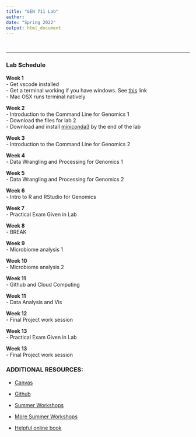 ```yaml
---
title: "GEN 711 Lab"
author: 
date: "Spring 2022"
output: html_document
---
```


<style type="text/css">

h1.title {
  font-size: 45px;
  color: Black;
  text-align: center;
}
h4.author { /* Header 4 - and the author and data headers use this too  */
    font-size: 18px;
  font-family: "Lucida Console", monospace;
  color: Black;
  text-align: center;
}
h4.date { /* Header 4 - and the author and data headers use this too  */
  font-size: 18px;
  font-family: "Lucida Console", monospace;
  color: Black;
  text-align: center;
</style>
</script>
<div class="row">
<div class="col-xs-12 col-sm-9 text-left">
<br/>

***

### __Lab Schedule__
__Week 1__</br>
- Get vscode installed</br>
- Get a terminal working if you have windows. See [this](https://www.laptopmag.com/articles/use-bash-shell-windows-10) link </br>
- Mac OSX runs terminal natively </br>

__Week 2__</br>
- Introduction to the Command Line for Genomics 1 </br>
- Download the files for lab 2</br>
- Download and install [miniconda3](https://docs.conda.io/en/latest/miniconda.html) by the end of the lab  </br>

__Week 3__</br>
- Introduction to the Command Line for Genomics 2</br>

__Week 4__</br>
- Data Wrangling and Processing for Genomics 1</br>

__Week 5__ </br>
- Data Wrangling and Processing for Genomics 2</br>

__Week 6__ </br>
- Intro to R and RStudio for Genomics</br>

__Week 7__</br>
- Practical Exam Given in Lab

__Week 8__</br>
- BREAK

__Week 9__</br>
- Microbiome analysis 1</br>

__Week 10__</br>
- Microbiome analysis 2</br>

__Week 11__</br>
- Github and Cloud Computing</br>

__Week 11__</br>
- Data Analysis and Vis</br>

__Week 12__</br>
- Final Project work session

__Week 13__</br>
- Practical Exam Given in Lab </br>

__Week 13__</br>
- Final Project work session</br>

### __ADDITIONAL RESOURCES:__

- [Canvas](https://mycourses.unh.edu)

- [Github](https://github.com/jthmiller/GEN711_S21)

- [Summer Workshops](http://angus.readthedocs.org/en/2019)

- [More Summer Workshops](http://angus.readthedocs.org/en/2019)

- [Helpful online book](https://open.oregonstate.education/computationalbiology/)

